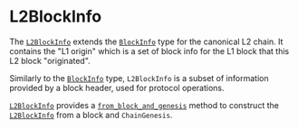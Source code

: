 # L2BlockInfo

The [`L2BlockInfo`][lbi] extends the [`BlockInfo`][bi] type for the canonical
L2 chain. It contains the "L1 origin" which is a set of block info for the L1
block that this L2 block "originated".

Similarly to the [`BlockInfo`][bi] type, `L2BlockInfo` is a subset of information
provided by a block header, used for protocol operations.

[`L2BlockInfo`][lbi] provides a [`from_block_and_genesis`][fbg] method to
construct the [`L2BlockInfo`][lbi] from a block and `ChainGenesis`.



[bi]: https://docs.rs/kona-protocol/latest/kona_protocol/struct.BlockInfo.html
[lbi]: https://docs.rs/kona-protocol/latest/kona_protocol/struct.L2BlockInfo.html
[fbg]: https://docs.rs/kona-protocol/latest/kona_protocol/struct.L2BlockInfo.html#method.from_block_and_genesis
